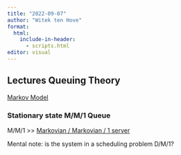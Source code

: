 ```yaml
---
title: "2022-09-07"
author: "Witek ten Hove"
format:
  html:
    include-in-header:
      - scripts.html
editor: visual
---
```


## Lectures Queuing Theory

[Markov Model](https://en.wikipedia.org/wiki/Markov_model#:~:text=A%20Markov%20random%20field%2C%20or,in%20any%20of%20multiple%20directions.)

### Stationary state M/M/1 Queue

M/M/1 \>\> [Markovian / Markovian / 1 server](https://en.wikipedia.org/wiki/Kendall%27s_notation "https://en.wikipedia.org/wiki/Kendall%27s_notation")

Mental note: is the system in a scheduling problem D/M/1?
